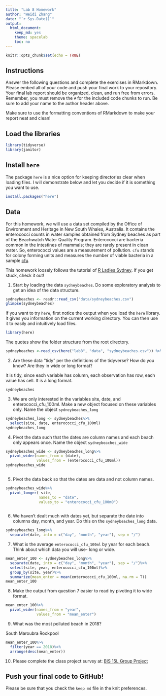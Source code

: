 ```yaml
---
title: "Lab 8 Homework"
author: "Weidi Zhang"
date: "`r Sys.Date()`"
output:
  html_document:
    keep_md: yes
    theme: spacelab
    toc: no
---
```


```r
knitr::opts_chunk$set(echo = TRUE)
```

## Instructions
Answer the following questions and complete the exercises in RMarkdown. Please embed all of your code and push your final work to your repository. Your final lab report should be organized, clean, and run free from errors. Remember, you must remove the `#` for the included code chunks to run. Be sure to add your name to the author header above.  

Make sure to use the formatting conventions of RMarkdown to make your report neat and clean!  

## Load the libraries
```r
library(tidyverse)
library(janitor)
``` 

## Install `here`
The package `here` is a nice option for keeping directories clear when loading files. I will demonstrate below and let you decide if it is something you want to use.  
```r
install.packages("here")
```

## Data
For this homework, we will use a data set compiled by the Office of Environment and Heritage in New South Whales, Australia. It contains the enterococci counts in water samples obtained from Sydney beaches as part of the Beachwatch Water Quality Program. Enterococci are bacteria common in the intestines of mammals; they are rarely present in clean water. So, enterococci values are a measurement of pollution. `cfu` stands for colony forming units and measures the number of viable bacteria in a sample [cfu](https://en.wikipedia.org/wiki/Colony-forming_unit).   

This homework loosely follows the tutorial of [R Ladies Sydney](https://rladiessydney.org/). If you get stuck, check it out!  

1. Start by loading the data `sydneybeaches`. Do some exploratory analysis to get an idea of the data structure.
```r
sydneybeaches <- readr::read_csv("data/sydneybeaches.csv")
glimpse(sydneybeaches)
```

If you want to try `here`, first notice the output when you load the `here` library. It gives you information on the current working directory. You can then use it to easily and intuitively load files.
```r
library(here)
```

The quotes show the folder structure from the root directory.
```r
sydneybeaches <-read_csv(here("lab8", "data", "sydneybeaches.csv")) %>% janitor::clean_names()
```

2. Are these data "tidy" per the definitions of the tidyverse? How do you know? Are they in wide or long format?

It is tidy, since each variable has column, each observation has row, each value has cell. It is a long format.
```r
sydneybeaches
```


3. We are only interested in the variables site, date, and enterococci_cfu_100ml. Make a new object focused on these variables only. Name the object `sydneybeaches_long`
```r
sydneybeaches_long <- sydneybeaches%>%
  select(site, date, enterococci_cfu_100ml)
sydneybeaches_long
```


4. Pivot the data such that the dates are column names and each beach only appears once. Name the object `sydneybeaches_wide`
```r
sydneybeaches_wide <- sydneybeaches_long%>%
  pivot_wider(names_from = (date),
              values_from = (enterococci_cfu_100ml))
sydneybeaches_wide
        
```


5. Pivot the data back so that the dates are data and not column names.
```r
sydneybeaches_wide%>%
  pivot_longer(-site, 
               names_to = "date",
               values_to = "enterococci_cfu_100m0")
      
```


6. We haven't dealt much with dates yet, but separate the date into columns day, month, and year. Do this on the `sydneybeaches_long` data.
```r
sydneybeaches_long%>%
  separate(date, into = c("day", "month", "year"), sep = "/")
```


7. What is the average `enterococci_cfu_100ml` by year for each beach. Think about which data you will use- long or wide.
```r
mean_enter_100 <- sydneybeaches_long%>%
  separate(date, into = c("day", "month", "year"), sep = "/")%>%
  select(site, year, enterococci_cfu_100ml)%>%
  group_by(site, year)%>%
  summarize(mean_enter = mean(enterococci_cfu_100ml, na.rm = T))
mean_enter_100
```


8. Make the output from question 7 easier to read by pivoting it to wide format.
```r
mean_enter_100%>%
  pivot_wider(names_from = "year",
              values_from = "mean_enter")
```


9. What was the most polluted beach in 2018?

South Maroubra Rockpool
```r
mean_enter_100%>%
  filter(year == 2018)%>%
  arrange(desc(mean_enter))
```


10. Please complete the class project survey at: [BIS 15L Group Project](https://forms.gle/H2j69Z3ZtbLH3efW6)


## Push your final code to GitHub!
Please be sure that you check the `keep md` file in the knit preferences.   